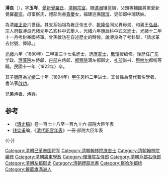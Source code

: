 {{Hatnote|这是[[满族人名|满族人名]]，只称名而不与姓氏连用，其姓氏为[[爱新觉罗氏|爱新觉罗]]。}}
{{東亞男性歷史人物
|名稱 =愛新覺羅·溥良
|身份 =
|國家 =
|時代 =
|主君 =
|屆數 =
|最高職務 =
|前任 = 
|繼任 = 
|圖片名稱 =
|圖片大小 =
|圖片說明 =
|氏 =[[愛新覺羅|愛新覺羅]]
|姓 =
|穆坤= <!--清代八旗满洲人物专用-->
|名 =溥良
|姓名 =
|字 =玉岑
|號=
|名乘 = <!--琉球士族用-->
|官職 =
|封爵 =[[奉國將軍|奉國將軍]]
|封號 =
|位階 =
|御稱號 = <!--日本皇族之稱號-->
|宮號1 = <!--日本皇族之宮號-->
|宮號2 = <!--朝鮮王族之宮號-->
|封地 =
|神號 =
|尊號 =
|族裔 = 
|信仰 = <!--指的是宗教信仰-->
|旗籍 = 滿洲正藍旗
|氏族 =
|籍貫 =
|本貫 = <!--朝鮮人用-->
|世居地= <!--清代八旗人物专用-->
|世居地/穆坤= <!--专门用于清代八旗满洲人物世居地和穆坤相同时-->
|祖籍 =
|本籍 =
|出身地 =
|府邸 =
|世系 = 
|初名 =
|乳名 = <!--日本、朝鮮、琉球以外人物用-->
|幼名 = <!--日本人用-->
|兒名 = <!--朝鮮人用-->
|童名 = <!--琉球人用-->
|小字 =
|別名 =
|法號 =
|院號 =
|其他名號 =
|出生日期 =[[咸豐|咸豐]]四年 （1854年）
|出生地點 =
|婚年 =
|逝世日期 =[[中華民國|民國]]十一年（1922年）
|逝世地點 =
|廟號 =
|諡號 =
|墓葬 =
|祠廟 =
|父親 =一等輔國將軍[[載崇|載崇]]
|嫡母 =
|母親 =
|繼父=
|繼母=
|養父=
|養母=
|猶父= <!--日本人用-->
|烏帽子親= <!--日本人、琉球人用-->
|元配 =
|正室 =
|妻 =
|繼室 =
|平妻 =
|側室 =
|元配之父 =
|元配之嫡母 =
|元配之母 =
|正室之父 =
|正室之嫡母 =
|正室之母 =
|妻之父 =
|妻之嫡母 =
|妻之母 =
|繼室之父 =
|繼室之嫡母 =
|繼室之母 =
|平妻之父 =
|平妻之嫡母 =
|平妻之母 =
|兄弟 = [[溥善|溥善]]、[[溥興|溥興]]、[[溥元|溥元]]
|姊妹 =
|嫡兄弟 =
|嫡姊妹 =
|庶兄弟 =
|庶姊妹 =
|同胞兄弟 =
|同胞姊妹 =
|異母兄弟 =
|異母姊妹 =
|異父兄弟 =
|異父姊妹 =
|繼兄弟 =                  
|繼姊妹 =                                                          
|子 =[[毓隆|毓隆]]、[[毓盛|毓盛]]、[[毓松|毓松]]、[[毓本|毓本]]、[[毓年|毓年]]
|女 =
|嫡子 =
|嫡女 =
|庶子 =
|庶女 =
|養子 =
|養女 =
|猶子 = <!--日本人用-->
|婿養子 = <!--日本人用-->
|烏帽子子 = <!--日本人用-->
|繼子 =
|繼女 =
|其他親屬 =六世祖：[[雍正帝|雍正帝]]<br>五世祖：和恭親王[[弘晝|弘晝]]<br>四世祖：和勤親王[[永璧|永璧]]<br>曾祖父：和恪郡王[[綿循|綿循]]<br>祖父：貝勒[[奕亨|奕亨]]<br>孫：[[恆同|恆同]]、[[恆季華|恆季華]]<br>曾孫：[[啟功|啟功]]
|出身 = 光緒六年（1880年）二甲第三十七名進士
|功名 = 
|經歷 = 
|著作 =
|注釋 =
}}
'''溥良'''（{{bd|1854年||1922年|catIdx=P}}），字'''玉岑'''，[[愛新覺羅氏|愛新覺羅氏]]，[[清朝宗室|清朝宗室]]，隸[[滿洲|滿洲]]镶蓝旗，父頭等輔國將軍愛新覺羅[[載崇|載崇]]。母富察氏，禮部尚書[[貴慶|貴慶]]女，福建巡撫[[瑞璸|瑞瑸]]、吏部郎中瑞琇妹。

為清[[雍正帝|雍正帝]]六世孫。其支系始祖為雍正帝五子、[[乾隆帝|乾隆帝]]同父異母弟、和親王[[爱新觉罗弘昼|弘昼]]。宗人府載溥良光緒元年乙亥科中式舉人，光緒六年庚辰科中式文進士，光緒十二年十一月考封奉國將軍。曾孫啟功在自述歷史的時候，說溥良為了考科舉，「請求革去封號、俸祿。」

[[光緒|光緒]]六年（1880年）二甲第三十七名進士，选[[庶吉士|庶吉士]]，[[散馆|散馆]]授编修。後歷任[[广东|广东]]学政、[[理藩院|理藩院]]左侍郎、[[户部|户部]]右侍郎、[[都察院|都察院]]满左都御史、[[礼部|礼部]]尚书、[[察哈尔|察哈尔]]都统等職。民國十一年（1922年）卒。

其子[[毓隆|毓隆]]為[[光绪|光绪]]二十年（1894年）[[甲午|甲午]]恩科二甲进士。其曾孫為當代著名學者、書法家[[啟功|啟功]]。

兄弟[[溥善|溥善]]、[[溥興|溥興]]。

==参考==
*《[[清史稿|清史稿]]》卷一百七十八至一百九十六·部院大臣年表
*[[钱实甫|钱实甫]]编，《[[清代职官年表|清代职官年表]]》一冊·部院大臣年表
{{-}}
{{start box}}
{{s-off}}
{{succession box|[[榮慶|榮慶]]|裁撤|[[清朝禮部尚書列表|清朝禮部滿尚書]]|<small>光緒二十九年九月丙申 - 光緒三十二年九月甲寅</small><br /><small>1903年11月4日 - 1906年11月6日</small>}}
{{end box}}

{{光緒六年庚辰科殿試金榜}}
{{DEFAULTSORT:Pu溥}}
[[Category:清朝已革奉国将军|Category:清朝已革奉国将军]]
[[Category:清朝翰林院庶吉士|Category:清朝翰林院庶吉士]]
[[Category:清朝翰林院編修|Category:清朝翰林院編修]]
[[Category:清朝廣東學政|Category:清朝廣東學政]]
[[Category:理藩院左侍郎|Category:理藩院左侍郎]]
[[Category:清朝戶部右侍郎|Category:清朝戶部右侍郎]]
[[Category:清朝左都御史|Category:清朝左都御史]]
[[Category:清朝禮部尚書|Category:清朝禮部尚書]]
[[Category:察哈尔都统|Category:察哈尔都统]]
[[Category:鑲藍旗滿洲人|Category:鑲藍旗滿洲人]]